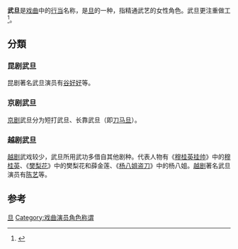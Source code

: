 '''武旦'''是[[戏曲|戏曲]]中的[[行当|行当]]名称，是[[旦角|旦]]的一种，指精通武艺的女性角色。武旦更注重做工<ref>{{Cite book|title=京剧文化词典|last=黄钧，徐希博主编|first=|publisher=上海：汉语大词典出版社|year=2001.12|isbn=7-5432-0671-4|location=|pages=31}}</ref>。

==分類==
=== 昆剧武旦 ===
昆剧著名武旦演员有[[谷好好|谷好好]]等。

=== 京剧武旦 ===
[[京剧|京剧]]武旦分为短打武旦、长靠武旦（即[[刀马旦|刀马旦]]）。

=== 越剧武旦 ===
[[越剧|越剧]]武戏较少，武旦所用武功多借自其他剧种。代表人物有《[[穆桂英挂帅|穆桂英挂帅]]》中的[[穆桂英|穆桂英]]、《[[樊梨花|樊梨花]]》中的樊梨花和薛金莲、《[[杨八姐盗刀|杨八姐盗刀]]》中的杨八姐。[[越剧|越剧]]著名武旦演员有[[陈艺|陈艺]]等。

==参考==
{{reflist}}
{{戏剧小作品}}

{{行當}}

[[Category:行当|旦]]
[[Category:戏曲演员角色称谓|Category:戏曲演员角色称谓]]